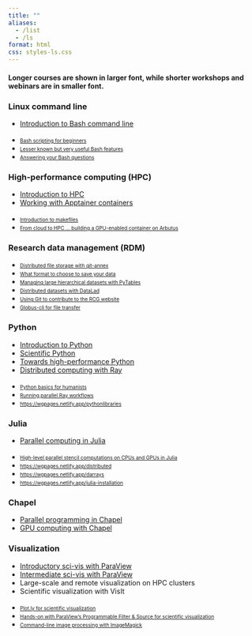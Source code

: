 ```yaml
---
title: ""
aliases:
  - /list
  - /ls
format: html
css: styles-ls.css
---
```




#### Longer courses are shown in larger font, while shorter workshops and webinars are in smaller font. {.center-header}


::: {.cards-container}
::: {.card}
:::{.card-body}
### Linux command line {.card-title}
<!-- - <span style="font-size: ;"> -->
- [Introduction to Bash command line](bash)
<span style="margin-bottom: 1rem; display: block;"> </span>
- <span style="font-size: 0.72em;">[Bash scripting for beginners](bashscripting)</span>
- <span style="font-size: 0.72em;">[Lesser known but very useful Bash features](bashfeatures)</span>
- <span style="font-size: 0.72em;">[Answering your Bash questions](bash-questions)</span>
:::
:::

::: {.card}
:::{.card-body}
### High-performance computing (HPC) {.card-title}
- [Introduction to HPC](introhpc)
- [Working with Apptainer containers](apptainer)
<span style="margin-bottom: 1rem; display: block;"> </span>
- <span style="font-size: 0.72em;">[Introduction to makefiles](make)</span>
- <span style="font-size: 0.72em;">[From cloud to HPC ... building a GPU-enabled container on Arbutus](cloud2hpc)</span>
:::
:::

::: {.card}
:::{.card-body}
### Research data management (RDM) {.card-title}
- <span style="font-size: 0.72em;">[Distributed file storage with git-annex](annex)</span>
- <span style="font-size: 0.72em;">[What format to choose to save your data](formats)</span>
- <span style="font-size: 0.72em;">[Managing large hierarchical datasets with PyTables](pytables)</span>
- <span style="font-size: 0.72em;">[Distributed datasets with DataLad](datalad)</span>
- <span style="font-size: 0.72em;">[Using Git to contribute to the RCG website](git-rcg)</span>
- <span style="font-size: 0.72em;">[Globus-cli for file transfer](globus)</span>
:::
:::

::: {.card}
:::{.card-body}
### Python {.card-title}
- [Introduction to Python](intropython)
- [Scientific Python](scientificpython)
- [Towards high-performance Python](pythonhpc)
- [Distributed computing with Ray](ray)
<span style="margin-bottom: 1rem; display: block;"> </span>
- <span style="font-size: 0.72em;">[Python basics for humanists](humanitiespython)</span>
- <span style="font-size: 0.72em;">[Running parallel Ray workflows](clusterworkflows)</span>
- <span style="font-size: 0.72em;"><https://wgpages.netlify.app/pythonlibraries></span>
:::
:::

::: {.card}
:::{.card-body}
### Julia {.card-title}
- [Parallel computing in Julia](julia)
<span style="margin-bottom: 1rem; display: block;"> </span>
- <span style="font-size: 0.72em;">[High-level parallel stencil computations on CPUs and GPUs in Julia](stencil)</span>
- <span style="font-size: 0.72em;"><https://wgpages.netlify.app/distributed></span>
- <span style="font-size: 0.72em;"><https://wgpages.netlify.app/darrays></span>
- <span style="font-size: 0.72em;"><https://wgpages.netlify.app/julia-installation></span>
:::
:::

::: {.card}
:::{.card-body}
### Chapel {.card-title}
- [Parallel programming in Chapel](chapel)
- [GPU computing with Chapel](chapel-gpu)
:::
:::

::: {.wide-card}
:::{.card-body}
### Visualization {.card-title}
- [Introductory sci-vis with ParaView](introparaview)
- [Intermediate sci-vis with ParaView](intermediateparaview)
- Large-scale and remote visualization on HPC clusters
- Scientific visualization with VisIt
<span style="margin-bottom: 1rem; display: block;"> </span>
- <span style="font-size: 0.72em;">[Plot.ly for scientific visualization](plotly)</span>
- <span style="font-size: 0.72em;">[Hands-on with ParaView's Programmable Filter & Source for scientific visualization](programmable)</span>
- <span style="font-size: 0.72em;">[Command-line image processing with ImageMagick](imagemagick)</span>
:::
:::

:::




<!-- ### maybe -->
<!--     vis/ vis1.md vis2.md -->
<!-- ### never -->
<!--     chapel-original.md chapel1/ driConnect.md nationalJulia-202202.md -->
<!--     introPython-menu.md python1/ # an older course, replaced with 3dayPython-menu.md -->


<!-- :::{layout="[[5, 5, 5, 5], [5, 5, 5, 5]]"} -->
<!-- :::{.card .mb-3} -->
<!-- :::{.card-body} -->
<!-- [AI](/ai/index.qmd){.card-title .stretched-link} -->
<!-- [Deep learning frameworks]{.text-muted} -->
<!-- ::: -->
<!-- ::: -->
<!-- :::{.card .mb-3} -->
<!-- :::{.card-body} -->
<!-- [R](/r/index.qmd){.card-title .stretched-link} -->
<!-- [Statistical programming]{.text-muted} -->
<!-- ::: -->
<!-- ::: -->
<!-- ::: -->
